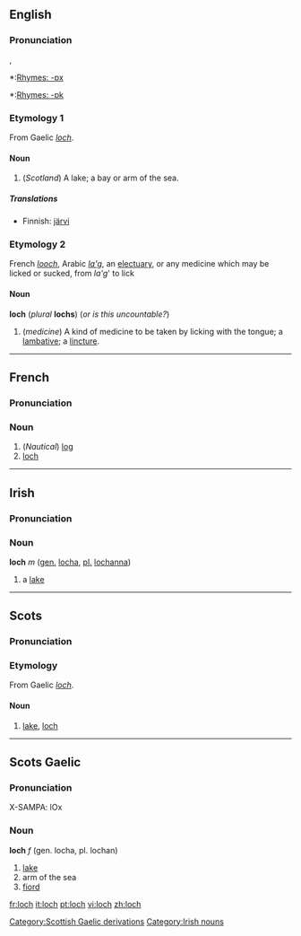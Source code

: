 {{see|Loch}}
==English==
{{wikipedia}}
===Pronunciation===
{{IPA|/lɒx/, /lɒk/}}, {{SAMPA|/lQx/, /lQk/}}
*:[[Rhymes:English:-ɒx|Rhymes: -ɒx]]
*:[[Rhymes:English:-ɒk|Rhymes: -ɒk]]

===Etymology 1===
From Gaelic ''[[#Scots Gaelic|loch]]''.

====Noun====
{{en-noun}}

# (''Scotland'') A lake; a bay or arm of the sea.

=====Translations=====
*Finnish: [[järvi]]

===Etymology 2===
{{rfv}}
French ''[[looch]]'', Arabic ''[[la'g]]'', an [[electuary]], or any medicine which may be licked or sucked, from ''la'g''' to lick

====Noun====
'''loch''' (''plural'' '''lochs''') (''or is this uncountable?'')
#(''medicine'') A kind of medicine to be taken by licking with the tongue; a [[lambative]]; a [[lincture]].

[[Category:Scottish Gaelic derivations]]

----

==French==
===Pronunciation===
{{IPA|/lɔk/}}

===Noun===
{{fr-noun-reg|m}}

# (''Nautical'') [[log]]
# [[#English|loch]]

----

==Irish==
===Pronunciation===
{{IPA|[lox]}}

===Noun===
'''loch''' ''m'' ([[genitive|gen.]] [[locha]], [[plural|pl.]] [[lochanna]])
#a [[lake]]

[[Category:Irish nouns]]

----

==Scots==
===Pronunciation===
{{IPA|/lɔx/}}

===Etymology===
From Gaelic ''[[#Scots Gaelic|loch]]''.

====Noun====
{{sco-noun}}

# [[lake]], [[#English|loch]]

----

==Scots Gaelic==
===Pronunciation===
X-SAMPA: lOx

===Noun===
'''loch''' ''f'' (gen. locha, pl. lochan)

# [[lake]]
# arm of the sea
# [[fiord]]

[[fr:loch]]
[[it:loch]]
[[pt:loch]]
[[vi:loch]]
[[zh:loch]]